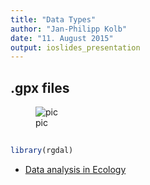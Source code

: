 ```yaml
---
title: "Data Types"
author: "Jan-Philipp Kolb"
date: "11. August 2015"
output: ioslides_presentation
---
```


## .gpx files

![pic](http://img.expertgps.com/images/gpx256.png)


## 

```r
library(rgdal)
```

- [Data analysis in Ecology](https://cran.r-project.org/web/packages/pgirmess/pgirmess.pdf)
